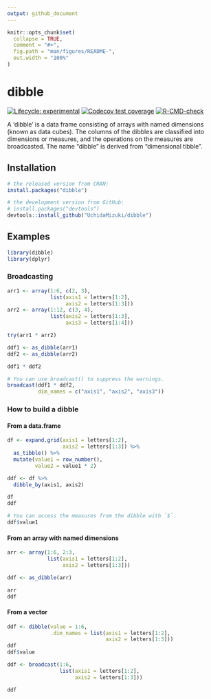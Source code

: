 ```yaml
---
output: github_document
---
```


<!-- README.md is generated from README.Rmd. Please edit that file -->

```r
knitr::opts_chunk$set(
  collapse = TRUE,
  comment = "#>",
  fig.path = "man/figures/README-",
  out.width = "100%"
)
```

# dibble

<!-- badges: start -->
[![Lifecycle: experimental](https://img.shields.io/badge/lifecycle-experimental-orange.svg)](https://lifecycle.r-lib.org/articles/stages.html#experimental)
[![Codecov test coverage](https://codecov.io/gh/UchidaMizuki/dibble/branch/main/graph/badge.svg)](https://app.codecov.io/gh/UchidaMizuki/dibble?branch=main)
[![R-CMD-check](https://github.com/UchidaMizuki/dibble/workflows/R-CMD-check/badge.svg)](https://github.com/UchidaMizuki/dibble/actions)
<!-- badges: end -->

A 'dibble' is a data frame consisting of arrays with named dimensions (known as data cubes).
The columns of the dibbles are classified into dimensions or measures, and the operations on the measures are broadcasted.
The name "dibble" is derived from "dimensional tibble".

## Installation

``` r
# the released version from CRAN:
install.packages("dibble")

# the development version from GitHub:
# install.packages("devtools")
devtools::install_github("UchidaMizuki/dibble")
```

## Examples

```r
library(dibble)
library(dplyr)
```

### Broadcasting
```r
arr1 <- array(1:6, c(2, 3),
              list(axis1 = letters[1:2],
                   axis2 = letters[1:3]))
arr2 <- array(1:12, c(3, 4),
              list(axis2 = letters[1:3],
                   axis3 = letters[1:4]))

try(arr1 * arr2)

ddf1 <- as_dibble(arr1)
ddf2 <- as_dibble(arr2)

ddf1 * ddf2

# You can use broadcast() to suppress the warnings.
broadcast(ddf1 * ddf2,
          dim_names = c("axis1", "axis2", "axis3"))
```

### How to build a dibble

#### From a data.frame

```r
df <- expand.grid(axis1 = letters[1:2],
                  axis2 = letters[1:3]) %>% 
  as_tibble() %>% 
  mutate(value1 = row_number(),
         value2 = value1 * 2)

ddf <- df %>% 
  dibble_by(axis1, axis2)

df
ddf

# You can access the measures from the dibble with `$`.
ddf$value1
```

#### From an array with named dimensions

```r
arr <- array(1:6, 2:3,
             list(axis1 = letters[1:2],
                  axis2 = letters[1:3]))

ddf <- as_dibble(arr)

arr
ddf
```

#### From a vector

```r
ddf <- dibble(value = 1:6,
              .dim_names = list(axis1 = letters[1:2],
                                axis2 = letters[1:3]))
ddf
ddf$value
```

```r
ddf <- broadcast(1:6,
                 list(axis1 = letters[1:2],
                      axis2 = letters[1:3]))

ddf
```
